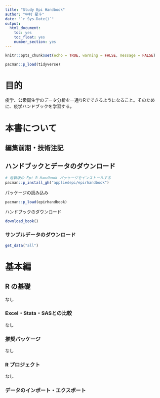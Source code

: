 ---
title: "Study Epi Handbook"
author: "中村 星斗"
date: "`r Sys.Date()`"
output: 
  html_document:
    toc: yes
    toc_float: yes
    number_section: yes
---

```{r setup, include=FALSE}
knitr::opts_chunk$set(echo = TRUE, warning = FALSE, message = FALSE)
```

```{r}
pacman::p_load(tidyverse)

```


# 目的

疫学、公衆衛生学のデータ分析を一通りRでできるようになること。そのために、疫学ハンドブックを学習する。

# 本書について

## 編集前期・技術注記

## ハンドブックとデータのダウンロード

```{r}
# 最新版の Epi R Handbook パッケージをインストールする
pacman::p_install_gh("appliedepi/epirhandbook")
```

パッケージの読み込み

```{r}
pacman::p_load(epirhandbook)
```

ハンドブックのダウンロード

```{r}
download_book()
```

### サンプルデータのダウンロード

```{r, eval = FALSE}
get_data("all")
```

# 基本編

## R の基礎

なし

### Excel・Stata・SASとの比較

なし

### 推奨パッケージ

なし

### R プロジェクト

なし

### データのインポート・エクスポート